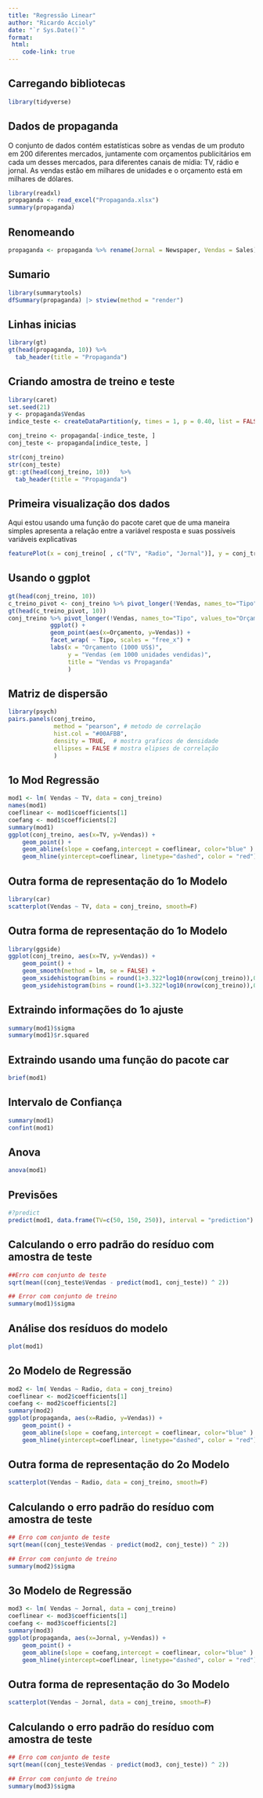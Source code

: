 ```yaml
---
title: "Regressão Linear"
author: "Ricardo Accioly"
date: "`r Sys.Date()`"
format:
 html:
    code-link: true
---
```


## Carregando bibliotecas

```r
library(tidyverse)
```

## Dados de propaganda

O conjunto de dados contém estatísticas sobre as vendas de um produto em 200 diferentes mercados, juntamente com orçamentos publicitários em cada um desses mercados, para diferentes canais de mídia: TV, rádio e jornal. As vendas estão em milhares de unidades e o orçamento está em milhares de dólares.

```r
library(readxl)
propaganda <- read_excel("Propaganda.xlsx")
summary(propaganda)
```

## Renomeando

```r
propaganda <- propaganda %>% rename(Jornal = Newspaper, Vendas = Sales)

```

## Sumario

```r
library(summarytools)
dfSummary(propaganda) |> stview(method = "render")
```

## Linhas inicias

```r
library(gt)
gt(head(propaganda, 10)) %>% 
  tab_header(title = "Propaganda")
```

## Criando amostra de treino e teste

```r
library(caret)
set.seed(21)
y <- propaganda$Vendas
indice_teste <- createDataPartition(y, times = 1, p = 0.40, list = FALSE)

conj_treino <- propaganda[-indice_teste, ]
conj_teste <- propaganda[indice_teste, ]

str(conj_treino)
str(conj_teste)
gt::gt(head(conj_treino, 10))   %>% 
  tab_header(title = "Propaganda")
```

## Primeira visualização dos dados

Aqui estou usando uma função do pacote caret que de uma maneira simples apresenta a relação entre a variável resposta e suas possíveis variáveis explicativas

```r
featurePlot(x = conj_treino[ , c("TV", "Radio", "Jornal")], y = conj_treino$Vendas)
```

## Usando o ggplot

```r
gt(head(conj_treino, 10))
c_treino_pivot <- conj_treino %>% pivot_longer(!Vendas, names_to="Tipo", values_to="Orçamento" ) 
gt(head(c_treino_pivot, 10))
conj_treino %>% pivot_longer(!Vendas, names_to="Tipo", values_to="Orçamento" ) %>%
            ggplot() + 
            geom_point(aes(x=Orçamento, y=Vendas)) +
            facet_wrap( ~ Tipo, scales = "free_x") +
            labs(x = "Orçamento (1000 US$)", 
                 y = "Vendas (em 1000 unidades vendidas)", 
                 title = "Vendas vs Propaganda"
                 ) 
```

## Matriz de dispersão

```r
library(psych)
pairs.panels(conj_treino, 
             method = "pearson", # metodo de correlação
             hist.col = "#00AFBB",
             density = TRUE,  # mostra graficos de densidade
             ellipses = FALSE # mostra elipses de correlação
             )

```

## 1o Mod Regressão

```r
mod1 <- lm( Vendas ~ TV, data = conj_treino)
names(mod1)
coeflinear <- mod1$coefficients[1]
coefang <- mod1$coefficients[2]
summary(mod1)
ggplot(conj_treino, aes(x=TV, y=Vendas)) +
    geom_point() +
    geom_abline(slope = coefang,intercept = coeflinear, color="blue" ) + 
    geom_hline(yintercept=coeflinear, linetype="dashed", color = "red")

```

## Outra forma de representação do 1o Modelo

```r
library(car)
scatterplot(Vendas ~ TV, data = conj_treino, smooth=F)
```

## Outra forma de representação do 1o Modelo

```r
library(ggside)
ggplot(conj_treino, aes(x=TV, y=Vendas)) +
    geom_point() +
    geom_smooth(method = lm, se = FALSE) + 
    geom_xsidehistogram(bins = round(1+3.322*log10(nrow(conj_treino)),0)) + 
    geom_ysidehistogram(bins = round(1+3.322*log10(nrow(conj_treino)),0))  

```

## Extraindo informações do 1o ajuste

```r
summary(mod1)$sigma
summary(mod1)$r.squared
```

## Extraindo usando uma função do pacote car

```r
brief(mod1)
```

## Intervalo de Confiança

```r
summary(mod1)
confint(mod1)
```

## Anova

```r
anova(mod1)
```

## Previsões

```r
#?predict
predict(mod1, data.frame(TV=c(50, 150, 250)), interval = "prediction")
```

## Calculando o erro padrão do resíduo com amostra de teste

```r
##Erro com conjunto de teste
sqrt(mean((conj_teste$Vendas - predict(mod1, conj_teste)) ^ 2)) 

## Error com conjunto de treino
summary(mod1)$sigma
```

## Análise dos resíduos do modelo

```r
plot(mod1)
```

## 2o Modelo de Regressão

```r
mod2 <- lm( Vendas ~ Radio, data = conj_treino)
coeflinear <- mod2$coefficients[1]
coefang <- mod2$coefficients[2]
summary(mod2)
ggplot(propaganda, aes(x=Radio, y=Vendas)) +
    geom_point() +
    geom_abline(slope = coefang,intercept = coeflinear, color="blue" ) + 
    geom_hline(yintercept=coeflinear, linetype="dashed", color = "red")
```

## Outra forma de representação do 2o Modelo

```r
scatterplot(Vendas ~ Radio, data = conj_treino, smooth=F)
```

## Calculando o erro padrão do resíduo com amostra de teste

```r
## Erro com conjunto de teste
sqrt(mean((conj_teste$Vendas - predict(mod2, conj_teste)) ^ 2)) 

## Error com conjunto de treino
summary(mod2)$sigma
```

## 3o Modelo de Regressão

```r
mod3 <- lm( Vendas ~ Jornal, data = conj_treino)
coeflinear <- mod3$coefficients[1]
coefang <- mod3$coefficients[2]
summary(mod3)
ggplot(propaganda, aes(x=Jornal, y=Vendas)) +
    geom_point() +
    geom_abline(slope = coefang,intercept = coeflinear, color="blue" ) + 
    geom_hline(yintercept=coeflinear, linetype="dashed", color = "red")
```

## Outra forma de representação do 3o Modelo

```r
scatterplot(Vendas ~ Jornal, data = conj_treino, smooth=F)
```

## Calculando o erro padrão do resíduo com amostra de teste

```r
## Erro com conjunto de teste
sqrt(mean((conj_teste$Vendas - predict(mod3, conj_teste)) ^ 2)) 

## Error com conjunto de treino
summary(mod3)$sigma

```
